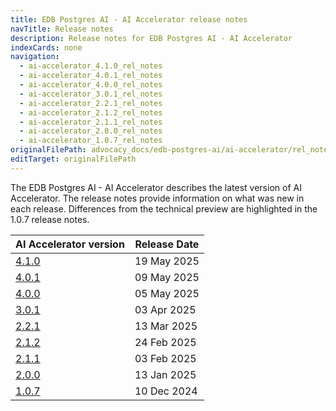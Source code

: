 ```yaml
---
title: EDB Postgres AI - AI Accelerator release notes
navTitle: Release notes
description: Release notes for EDB Postgres AI - AI Accelerator
indexCards: none
navigation:
  - ai-accelerator_4.1.0_rel_notes
  - ai-accelerator_4.0.1_rel_notes
  - ai-accelerator_4.0.0_rel_notes
  - ai-accelerator_3.0.1_rel_notes
  - ai-accelerator_2.2.1_rel_notes
  - ai-accelerator_2.1.2_rel_notes
  - ai-accelerator_2.1.1_rel_notes
  - ai-accelerator_2.0.0_rel_notes
  - ai-accelerator_1.0.7_rel_notes
originalFilePath: advocacy_docs/edb-postgres-ai/ai-accelerator/rel_notes/src/meta.yml
editTarget: originalFilePath
---
```



The EDB Postgres AI - AI Accelerator describes the latest version of AI Accelerator. The release notes provide information on what was new in each release. Differences from the technical preview are highlighted in the 1.0.7 release notes.


| AI Accelerator version | Release Date |
|---|---|
| [4.1.0](./ai-accelerator_4.1.0_rel_notes) | 19 May 2025 |
| [4.0.1](./ai-accelerator_4.0.1_rel_notes) | 09 May 2025 |
| [4.0.0](./ai-accelerator_4.0.0_rel_notes) | 05 May 2025 |
| [3.0.1](./ai-accelerator_3.0.1_rel_notes) | 03 Apr 2025 |
| [2.2.1](./ai-accelerator_2.2.1_rel_notes) | 13 Mar 2025 |
| [2.1.2](./ai-accelerator_2.1.2_rel_notes) | 24 Feb 2025 |
| [2.1.1](./ai-accelerator_2.1.1_rel_notes) | 03 Feb 2025 |
| [2.0.0](./ai-accelerator_2.0.0_rel_notes) | 13 Jan 2025 |
| [1.0.7](./ai-accelerator_1.0.7_rel_notes) | 10 Dec 2024 |
